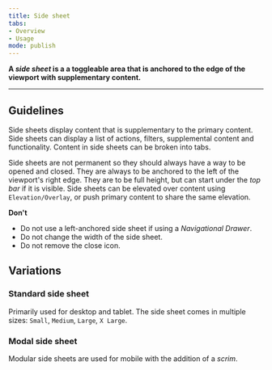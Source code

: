 ```yaml
---
title: Side sheet
tabs: 
- Overview
- Usage
mode: publish
---
```



**A *side sheet* is a a toggleable area that is anchored to the edge of the viewport with supplementary content.**
<!--One to two sentences as an introduction to the component-->

***

## Guidelines
<!--List how to use it, sizes, widths, grid interactions, color allowances -->

Side sheets display content that is supplementary to the primary content. Side sheets can display a list of actions, filters, supplemental content and functionality. Content in side sheets can be broken into tabs. 

Side sheets are not permanent so they should always have a way to be opened and closed.  They are always to be anchored to the left of the viewport's right edge. They are to be full height, but can start under the *top bar* if it is visible. Side sheets can be elevated over content using `Elevation/Overlay`, or push primary content to share the same elevation. 

  
**Don't**
<!--Bullet point list if needed -->

* Do not use a left-anchored side sheet if using a *Navigational Drawer*.
* Do not change the width of the side sheet. 
* Do not remove the close icon. 


## Variations 
<!--One ### heading per frame in Figma, explaining each component in that frame. One 'content' section per variation if needed -->


<Embed url="https://www.figma.com/file/0bGXR2sCwMVSDNyyzu5BXrO5/UI%E2%80%94User-Interface?node-id=2822%3A169" />  


### Standard side sheet

Primarily used for desktop and tablet. The side sheet comes in multiple sizes: `Small`, `Medium`, `Large`, `X Large`. 


### Modal side sheet

Modular side sheets are used for mobile with the addition of a *scrim*. 
